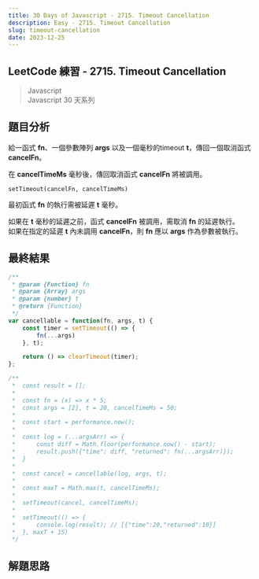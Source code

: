 ```yaml
---
title: 30 Days of Javascript - 2715. Timeout Cancellation
description: Easy - 2715. Timeout Cancellation
slug: timeout-cancellation
date: 2023-12-25
---
```


## LeetCode 練習 - 2715. Timeout Cancellation
> Javascript  
> Javascript 30 天系列

## 題目分析
給一函式 **fn**、一個參數陣列 **args** 以及一個毫秒的timeout **t**，傳回一個取消函式 **cancelFn**。  

在 **cancelTimeMs** 毫秒後，傳回取消函式 **cancelFn** 將被調用。  
```
setTimeout(cancelFn, cancelTimeMs)
```
最初函式 **fn** 的執行需被延遲 **t** 毫秒。  

如果在 **t** 毫秒的延遲之前，函式 **cancelFn** 被調用，需取消 **fn** 的延遲執行。  
如果在指定的延遲 **t** 內未調用 **cancelFn**，則 **fn** 應以 **args** 作為參數被執行。

## 最終結果

```js:timeout-cancellation.js
/**
 * @param {Function} fn
 * @param {Array} args
 * @param {number} t
 * @return {Function}
 */
var cancellable = function(fn, args, t) {
    const timer = setTimeout(() => {
        fn(...args)
    }, t);

    return () => clearTimeout(timer);
};

/**
 *  const result = [];
 *
 *  const fn = (x) => x * 5;
 *  const args = [2], t = 20, cancelTimeMs = 50;
 *
 *  const start = performance.now();
 *
 *  const log = (...argsArr) => {
 *      const diff = Math.floor(performance.now() - start);
 *      result.push({"time": diff, "returned": fn(...argsArr)});
 *  }
 *       
 *  const cancel = cancellable(log, args, t);
 *
 *  const maxT = Math.max(t, cancelTimeMs);
 *           
 *  setTimeout(cancel, cancelTimeMs);
 *
 *  setTimeout(() => {
 *      console.log(result); // [{"time":20,"returned":10}]
 *  }, maxT + 15)
 */
```

## 解題思路
